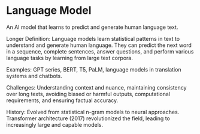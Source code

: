 # Language Model

An AI model that learns to predict and generate human language text.

Longer Definition: Language models learn statistical patterns in text to understand and generate human language. They can predict the next word in a sequence, complete sentences, answer questions, and perform various language tasks by learning from large text corpora.

Examples: GPT series, BERT, T5, PaLM, language models in translation systems and chatbots.

Challenges: Understanding context and nuance, maintaining consistency over long texts, avoiding biased or harmful outputs, computational requirements, and ensuring factual accuracy.

History: Evolved from statistical n-gram models to neural approaches. Transformer architecture (2017) revolutionized the field, leading to increasingly large and capable models.